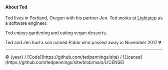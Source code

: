 

#### About Ted

Ted lives in Portland, Oregon with his partner Jen. Ted works at
[Lightstep](https://lightstep.com) as a software engineer.

Ted enjoys gardening and eating vegan desserts.

Ted and Jen had a son named Pablo who passed away in November
2017 <span aria-label="broken heart" role="img">💔</span>

---

<Box mt={2}>
  &copy; {year} / [Code](https://github.com/tedpennings/site) /
  [License](https://github.com/tedpennings/site/blob/main/LICENSE)
</Box>
